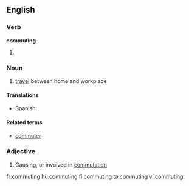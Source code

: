 ==English==

===Verb===
'''commuting'''

# {{present participle of|commute}}

===Noun===
{{wikipedia}}
{{en-noun|-}}

# [[travel]] between home and workplace

====Translations====

{{trans-top|travel between home and workplace}}
* Spanish: {{t|es|conmutaje}}
{{trans-mid}}
{{trans-bottom}}

====Related terms====
* [[commuter]]

===Adjective===
{{en-adj|-}}

# Causing, or involved in [[commutation]]

[[fr:commuting]]
[[hu:commuting]]
[[fi:commuting]]
[[ta:commuting]]
[[vi:commuting]]